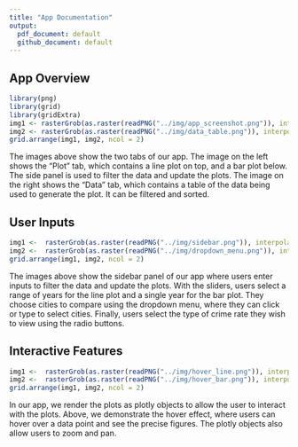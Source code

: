 ```yaml
---
title: "App Documentation"
output:
  pdf_document: default
  github_document: default
---
```


## App Overview
```r
library(png)
library(grid)
library(gridExtra)
img1 <- rasterGrob(as.raster(readPNG("../img/app_screenshot.png")), interpolate = FALSE)
img2 <- rasterGrob(as.raster(readPNG("../img/data_table.png")), interpolate = FALSE)
grid.arrange(img1, img2, ncol = 2)
```     

The images above show the two tabs of our app. The image on the left shows the "Plot" tab, which contains a line plot on top, and a bar plot below. The side panel is used to filter the data and update the plots. The image on the right shows the "Data" tab, which contains a table of the data being used to generate the plot. It can be filtered and sorted.   


## User Inputs  
```r

img1 <-  rasterGrob(as.raster(readPNG("../img/sidebar.png")), interpolate = FALSE)
img2 <-  rasterGrob(as.raster(readPNG("../img/dropdown_menu.png")), interpolate = FALSE)
grid.arrange(img1, img2, ncol = 2)
```   

The images above show the sidebar panel of our app where users enter inputs to filter the data and update the plots. With the sliders, users select a range of years for the line plot and a single year for the bar plot. They choose cities to compare using the dropdown menu, where they can click or type to select cities. Finally, users select the type of crime rate they wish to view using the radio buttons. 

## Interactive Features
```r

img1 <-  rasterGrob(as.raster(readPNG("../img/hover_line.png")), interpolate = FALSE)
img2 <-  rasterGrob(as.raster(readPNG("../img/hover_bar.png")), interpolate = FALSE)
grid.arrange(img1, img2, ncol = 2)

```    

In our app, we render the plots as plotly objects to allow the user to interact with the plots. Above, we demonstrate the hover effect, where users can hover over a data point and see the precise figures.  The plotly objects also allow users to zoom and pan.  
